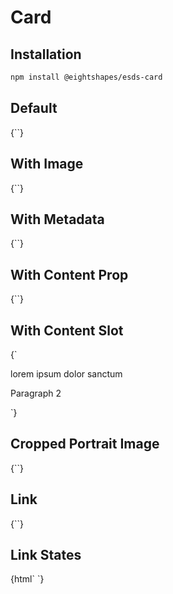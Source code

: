 

<Meta
  title="Card"
  component='esds-card'
/>

# Card
## Installation

```bash
npm install @eightshapes/esds-card
```

## Default
<Preview>
  <Story name="Default">
    {`<esds-card></esds-card>`}
  </Story>
</Preview>

## With Image
<Preview>
  <Story name="With Image">
    {`<esds-card img-src="./images/card/color.png"></esds-card>`}
  </Story>
</Preview>

## With Metadata
<Preview>
  <Story name="With Metadata">
    {`<esds-card
        img-src="./images/card/morningstar.png"
        title="Morningstar"
        metadata="Design System"
      ></esds-card>`}
  </Story>
</Preview>

## With Content Prop
<Preview>
  <Story name="With Content Prop">
    {`<esds-card
        img-src="./images/card/rei.png"
        title="Cedar"
        metadata="Design System"
        content="A web-based system for rei.com apps and properties."
      ></esds-card>`}
  </Story>
</Preview>

## With Content Slot
<Preview>
  <Story name="With Content Slot">
    {`<esds-card
        img-src="./images/card/rei.png"
        title="Cedar"
        metadata="Design System"
      >
        <p slot="content">lorem ipsum dolor sanctum</p>
        <p slot="content">Paragraph 2</p>
      </esds-card>`}
  </Story>
</Preview>

## Cropped Portrait Image
<Preview>
  <Story name="Cropped Portrait Image">
    {`<esds-card
        img-src="./images/card/dollar-portrait.jpg"
        title="One Dollar"
        metadata="Washington"
      ></esds-card>`}
  </Story>
</Preview>

## Link
<Preview>
  <Story name="Link">
    {`<esds-card
        title="Design System Intermediaries"
        metadata="February 2018"
        content="Relating to the distributors, translators, and themers in between"
        img-src="./images/card/medium.png"
        href="http://eightshapes.com"></esds-card>`}
  </Story>
</Preview>

## Link States
<Preview>
  <Story name="Link States">
    {html`
      <esds-card
          class="storybook-esds-card-state"
          title="Default"
          metadata="February 2018"
          content="Relating to the distributors, translators, and themers in between"
          img-src="./images/card/medium.png"
          href="http://eightshapes.com"></esds-card>
      <esds-card
        class="storybook-esds-card-state storybook-esds-card-state--hover"
        title="Hover"
        metadata="February 2018"
        content="Relating to the distributors, translators, and themers in between"
        img-src="./images/card/medium.png"
        href="http://eightshapes.com"></esds-card>
      <esds-card
        class="storybook-esds-card-state storybook-esds-card-state--focus"
        title="Focus"
        metadata="February 2018"
        content="Relating to the distributors, translators, and themers in between"
        img-src="./images/card/medium.png"
        href="http://eightshapes.com"></esds-card>
      <esds-card
        class="storybook-esds-card-state storybook-esds-card-state--active"
        title="Active"
        metadata="February 2018"
        content="Relating to the distributors, translators, and themers in between"
        img-src="./images/card/medium.png"
        href="http://eightshapes.com"></esds-card>`}
  </Story>
</Preview>
